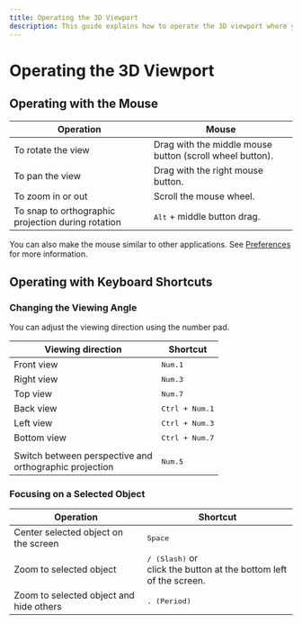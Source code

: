 ```yaml
---
title: Operating the 3D Viewport
description: This guide explains how to operate the 3D viewport where you draw sketches and create Solids.
---
```


# Operating the 3D Viewport

## Operating with the Mouse

| Operation                                          | Mouse                                                    |
| -------------------------------------------------- | -------------------------------------------------------- |
| To rotate the view                                 | Drag with the middle mouse button (scroll wheel button). |
| To pan the view                                    | Drag with the right mouse button.                        |
| To zoom in or out                                  | Scroll the mouse wheel.                                  |
| To snap to orthographic projection during rotation | <kbd>Alt</kbd> + middle button drag.                     |


You can also make the mouse similar to other applications. See [Preferences](./preferences) for more information.

## Operating with Keyboard Shortcuts

### Changing the Viewing Angle

You can adjust the viewing direction using the number pad.

| Viewing direction                                      | Shortcut                |
| ------------------------------------------------------ | ----------------------- |
| Front view                                             | <kbd>Num.1</kbd>        |
| Right view                                             | <kbd>Num.3</kbd>        |
| Top view                                               | <kbd>Num.7</kbd>        |
| Back view                                              | <kbd>Ctrl + Num.1</kbd> |
| Left view                                              | <kbd>Ctrl + Num.3</kbd> |
| Bottom view                                            | <kbd>Ctrl + Num.7</kbd> |
|                                                        |                         |
| Switch between perspective and <br />orthographic projection | <kbd>Num.5</kbd>        |

### Focusing on a Selected Object

| Operation                                          | Shortcut                                                                   |
| -------------------------------------------------- | -------------------------------------------------------------------------- |
| Center selected object on the screen                         | <kbd>Space</kbd>                                                           |
| Zoom to selected object                             | <kbd>/ (Slash)</kbd> or <br />click the button<ButtonIcon type="button-focus" /> at the bottom left of the screen. |
| Zoom to selected object and hide others | <kbd>. (Period)</kbd>                                                      |








